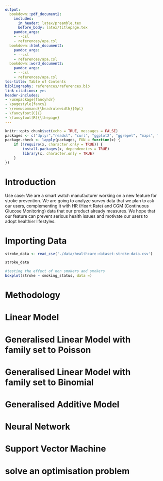 ```yaml
---
output:
  bookdown::pdf_document2:
    includes:
      in_header: latex/preamble.tex
      before_body: latex/titlepage.tex
    pandoc_args:
    - --csl
    - references/apa.csl
  bookdown::html_document2:
    pandoc_args:
    - --csl
    - references/apa.csl
  bookdown::word_document2:
    pandoc_args:
    - --csl
    - references/apa.csl
toc-title: Table of Contents
bibliography: references/references.bib
link-citations: yes
header-includes:
- \usepackage{fancyhdr}
- \pagestyle{fancy}
- \renewcommand{\headrulewidth}{0pt}
- \fancyfoot[C]{}
- \fancyfoot[R]{\thepage}
---
```


```r
knitr::opts_chunk$set(echo = TRUE, messages = FALSE)
packages <- c("dplyr","readxl", "curl", "ggplot2", "ggrepel", "maps", "plotly", "stringr", "tm", "wordcloud2", "tidyverse", "RColorBrewer", "ggwordcloud", "viridis", "bookdown", "utils", "leaps", "broom","GGally")
package.check <- lapply(packages, FUN = function(x) {
    if (!require(x, character.only = TRUE)) {
        install.packages(x, dependencies = TRUE)
        library(x, character.only = TRUE)
    }
})
```

\fancyhead[LR]{}
\pagenumbering{roman}

\newpage
\cleardoublepage
\pagenumbering{arabic}
\fancyhead[L]{Applied Machine Learning and Predictive Modelling: Stroke Data}
\fancyhead[R]{MPM02}


# Introduction
Use case:
We are a smart watch manufacturer working on a new feature for stroke prevention.
We are going to analyze survey data that we plan to ask our users, complementing it with HR (Heart Rate) and CGM (Continuous Glucose Monitoring) data that our product already measures.
We hope that our feature can prevent serious health issues and motivate our users to adopt healthier lifestyles.

# Importing Data
````r
stroke_data <- read_csv('./data/healthcare-dataset-stroke-data.csv')

stroke_data

````

```r
#testing the effect of non smokers and smokers
boxplot(stroke ~ smoking_status, data =)
```

# Methodology


# Linear Model

# Generalised Linear Model with family set to Poisson

# Generalised Linear Model with family set to Binomial

# Generalised Additive Model

# Neural Network

# Support Vector Machine

# solve an optimisation problem


\newpage
